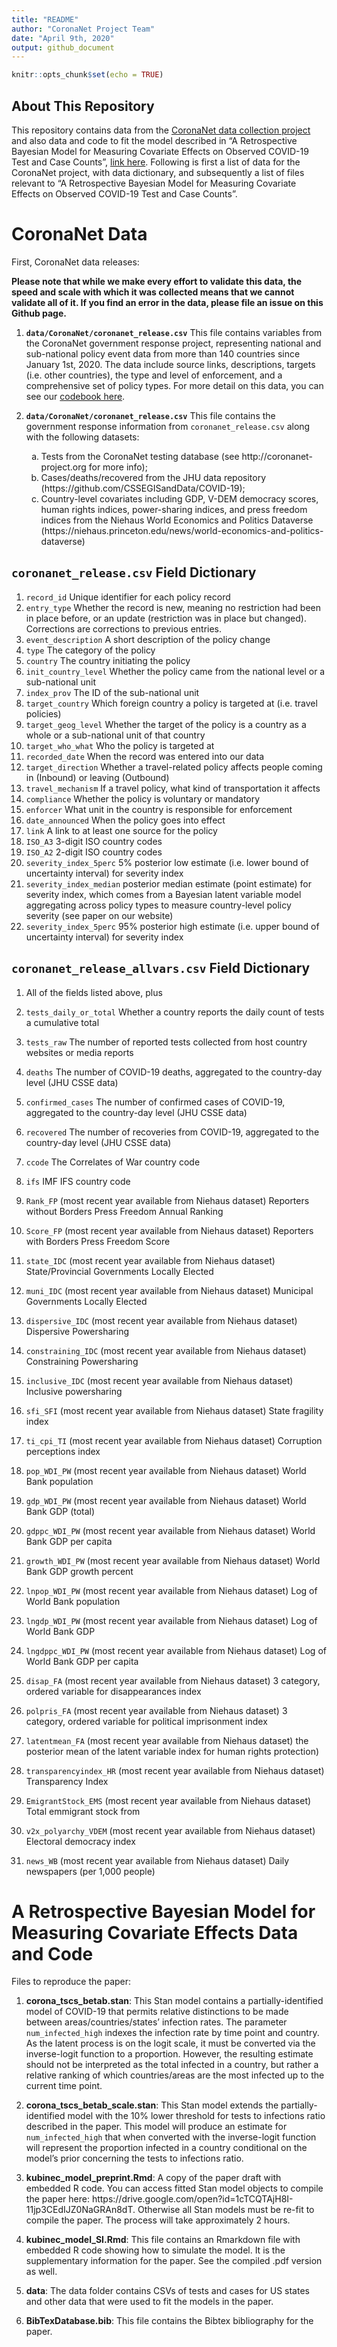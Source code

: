 ```yaml
---
title: "README"
author: "CoronaNet Project Team"
date: "April 9th, 2020"
output: github_document
---
```


```r
knitr::opts_chunk$set(echo = TRUE)
```

## About This Repository

This repository contains data from the [CoronaNet data collection project](http://coronanet-project.org)  and also data and code to fit the model described in "A Retrospective Bayesian Model for Measuring Covariate Effects on Observed COVID-19 Test and Case Counts", [link here](https://osf.io/preprints/socarxiv/jp4wk). Following is first a list of data for the CoronaNet project, with data dictionary, and subsequently a list of files relevant to "A Retrospective Bayesian Model for Measuring Covariate Effects on Observed COVID-19 Test and Case Counts".

# CoronaNet Data

First, CoronaNet data releases:

**Please note that while we make every effort to validate this data, the speed and scale with which it was collected means that we cannot validate all of it. If you find an error in the data, please file an issue on this Github page.**

1. **`data/CoronaNet/coronanet_release.csv`** This file contains variables from the CoronaNet government response project, representing national and sub-national policy event data from more than 140 countries since January 1st, 2020. The data include source links, descriptions, targets (i.e. other countries), the type and level of enforcement, and a comprehensive set of policy types. For more detail on this data, you can see our [codebook here](https://docs.google.com/document/d/1zvNMpwj0onFvUZ_gLl4RRjqS-clbHv3TIX6EOHofsME).

2. **`data/CoronaNet/coronanet_release.csv`** This file contains the government response information from `coronanet_release.csv` along with the following datasets:

    a. Tests from the CoronaNet testing database (see http://coronanet-project.org for more info);
    b. Cases/deaths/recovered from the JHU data repository (https://github.com/CSSEGISandData/COVID-19);
    c. Country-level covariates including GDP, V-DEM democracy scores, human rights indices, power-sharing indices, and press freedom indices from the Niehaus World Economics and Politics Dataverse (https://niehaus.princeton.edu/news/world-economics-and-politics-dataverse)
    
## `coronanet_release.csv` Field Dictionary

1. `record_id` Unique identifier for each policy record
2. `entry_type` Whether the record is new, meaning no restriction had been in place before, or an update (restriction was in place but changed). Corrections are corrections to previous entries.
3. `event_description` A short description of the policy change
4. `type` The category of the policy
5. `country` The country initiating the policy
6. `init_country_level` Whether the policy came from the national level or a sub-national unit
7. `index_prov` The ID of the sub-national unit
8. `target_country` Which foreign country a policy is targeted at (i.e. travel policies)
9. `target_geog_level` Whether the target of the policy is a country as a whole or a sub-national unit of that country
10. `target_who_what` Who the policy is targeted at
11. `recorded_date` When the record was entered into our data 
12. `target_direction` Whether a travel-related policy affects people coming in (Inbound) or leaving (Outbound)
13. `travel_mechanism` If a travel policy, what kind of transportation it affects
14. `compliance` Whether the policy is voluntary or mandatory
15. `enforcer` What unit in the country is responsible for enforcement
16. `date_announced` When the policy goes into effect
17. `link` A link to at least one source for the policy
18. `ISO_A3` 3-digit ISO country codes
19. `ISO_A2` 2-digit ISO country codes
20. `severity_index_5perc` 5% posterior low estimate (i.e. lower bound of uncertainty interval) for severity index
21. `severity_index_median` posterior median estimate (point estimate) for severity index, which comes from a Bayesian latent variable model aggregating across policy types to measure country-level policy severity (see paper on our website)
22. `severity_index_5perc` 95% posterior high estimate (i.e. upper bound of uncertainty interval) for severity index

## `coronanet_release_allvars.csv` Field Dictionary

1. All of the fields listed above, plus
2. `tests_daily_or_total` Whether a country reports the daily count of tests a cumulative total
3. `tests_raw` The number of reported tests collected from host country websites or media reports
4. `deaths` The number of COVID-19 deaths, aggregated to the country-day level (JHU CSSE data)
5. `confirmed_cases` The number of confirmed cases of COVID-19, aggregated to the country-day level (JHU CSSE data)
6. `recovered` The number of recoveries from COVID-19,  aggregated to the country-day level (JHU CSSE data)
7. `ccode` The Correlates of War country code
8. `ifs` IMF IFS country code

9. `Rank_FP` (most recent year available from Niehaus dataset) Reporters without Borders Press Freedom Annual Ranking
10. `Score_FP` (most recent year available from Niehaus dataset) Reporters with Borders Press Freedom Score
11. `state_IDC` (most recent year available from Niehaus dataset) State/Provincial Governments Locally Elected
12. `muni_IDC` (most recent year available from Niehaus dataset) Municipal Governments Locally Elected
13. `dispersive_IDC` (most recent year available from Niehaus dataset) Dispersive Powersharing 
14. `constraining_IDC` (most recent year available from Niehaus dataset) Constraining Powersharing 
15. `inclusive_IDC` (most recent year available from Niehaus dataset) Inclusive powersharing 
16. `sfi_SFI` (most recent year available from Niehaus dataset) State fragility index
17. `ti_cpi_TI` (most recent year available from Niehaus dataset) Corruption perceptions index
18. `pop_WDI_PW` (most recent year available from Niehaus dataset) World Bank population
19. `gdp_WDI_PW` (most recent year available from Niehaus dataset) World Bank GDP (total)
20. `gdppc_WDI_PW` (most recent year available from Niehaus dataset) World Bank GDP per capita
21. `growth_WDI_PW` (most recent year available from Niehaus dataset) World Bank GDP growth percent
22. `lnpop_WDI_PW` (most recent year available from Niehaus dataset) Log of World Bank population
23. `lngdp_WDI_PW` (most recent year available from Niehaus dataset) Log of World Bank GDP
24. `lngdppc_WDI_PW` (most recent year available from Niehaus dataset) Log of World Bank GDP per capita
25. `disap_FA` (most recent year available from Niehaus dataset) 3 category, ordered variable for disappearances index
26. `polpris_FA` (most recent year available from Niehaus dataset) 3 category, ordered variable for political imprisonment index
27. `latentmean_FA` (most recent year available from Niehaus dataset) the posterior mean of the latent variable index for human rights protection)
28. `transparencyindex_HR` (most recent year available from Niehaus dataset) Transparency Index
29. `EmigrantStock_EMS` (most recent year available from Niehaus dataset) Total emmigrant stock from
30. `v2x_polyarchy_VDEM` (most recent year available from Niehaus dataset) Electoral democracy index
31. `news_WB` (most recent year available from Niehaus dataset) Daily newspapers (per 1,000 people)
    
# A Retrospective Bayesian Model for Measuring Covariate Effects Data and Code

Files to reproduce the paper:

 1. **corona_tscs_betab.stan**: This Stan model contains a partially-identified model of COVID-19 that permits relative distinctions to be made between areas/countries/states' infection rates. The parameter `num_infected_high` indexes the infection rate by time point and country. As the latent process is on the logit scale, it must be converted via the inverse-logit function to a proportion. However, the resulting estimate should not be interpreted as the total infected in a country, but rather a relative ranking of which countries/areas are the most infected up to the current time point.
 
 2. **corona_tscs_betab_scale.stan**: This Stan model extends the partially-identified model with the 10% lower threshold for tests to infections ratio described in the paper. This model will produce an estimate for `num_infected_high` that when converted with the inverse-logit function will represent the proportion infected in a country conditional on the model's prior concerning the tests to infections ratio.
 
 3. **kubinec_model_preprint.Rmd**: A copy of the paper draft with
    embedded R code. You can access fitted Stan model objects to compile the paper here: https://drive.google.com/open?id=1cTCQTAjH8I-11jp3CEdIJZ0NaGRAn8dT. Otherwise all Stan models must be re-fit to compile the paper.
    The process will take approximately 2 hours.
 
 4. **kubinec_model_SI.Rmd**: This file contains an Rmarkdown file with embedded R code showing how to simulate the model. It is the supplementary information for the paper. See the compiled .pdf version as well.
 
 4. **data**: The data folder contains CSVs of tests and cases for US states and other data that were used to fit the models in the paper. 
 
 5. **BibTexDatabase.bib**: This file contains the Bibtex bibliography for the paper.
